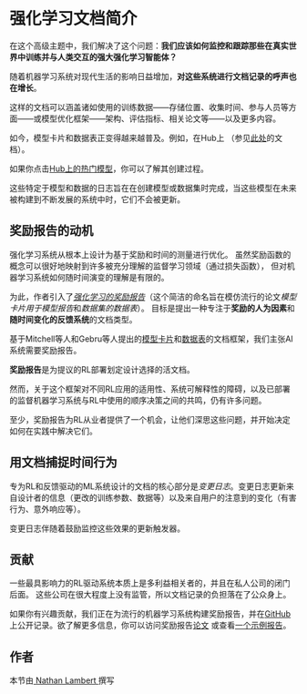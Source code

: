 # 强化学习文档简介

在这个高级主题中，我们解决了这个问题：**我们应该如何监控和跟踪那些在真实世界中训练并与人类交互的强大强化学习智能体？**

随着机器学习系统对现代生活的影响日益增加，**对这些系统进行文档记录的呼声也在增长**。

这样的文档可以涵盖诸如使用的训练数据——存储位置、收集时间、参与人员等方面——或模型优化框架——架构、评估指标、相关论文等——以及更多内容。

如今，模型卡片和数据表正变得越来越普及。例如，在Hub上
（参见[此处](https://huggingface.co/docs/hub/model-cards)的文档）。

如果你点击[Hub上的热门模型](https://huggingface.co/models)，你可以了解其创建过程。

这些特定于模型和数据的日志旨在在创建模型或数据集时完成，当这些模型在未来被构建到不断发展的系统中时，它们不会被更新。
​
## 奖励报告的动机

强化学习系统从根本上设计为基于奖励和时间的测量进行优化。
虽然奖励函数的概念可以很好地映射到许多被充分理解的监督学习领域（通过损失函数），
但对机器学习系统如何随时间演变的理解是有限的。

为此，作者引入了[*强化学习的奖励报告*](https://www.notion.so/Brief-introduction-to-RL-documentation-b8cbda5a6f5242338e0756e6bef72af4)（这个简洁的命名旨在模仿流行的论文*模型卡片用于模型报告*和*数据集的数据表*）。
目标是提出一种专注于**奖励的人为因素**和**随时间变化的反馈系统**的文档类型。

基于Mitchell等人和Gebru等人提出的[模型卡片](https://arxiv.org/abs/1810.03993)和[数据表](https://arxiv.org/abs/1803.09010)的文档框架，我们主张AI系统需要奖励报告。

**奖励报告**是为提议的RL部署划定设计选择的活文档。

然而，关于这个框架对不同RL应用的适用性、系统可解释性的障碍，以及已部署的监督机器学习系统与RL中使用的顺序决策之间的共鸣，仍有许多问题。

至少，奖励报告为RL从业者提供了一个机会，让他们深思这些问题，并开始决定如何在实践中解决它们。
​
## 用文档捕捉时间行为

专为RL和反馈驱动的ML系统设计的文档的核心部分是*变更日志*。变更日志更新来自设计者的信息（更改的训练参数、数据等）以及来自用户的注意到的变化（有害行为、意外响应等）。

变更日志伴随着鼓励监控这些效果的更新触发器。

## 贡献

一些最具影响力的RL驱动系统本质上是多利益相关者的，并且在私人公司的闭门后面。
这些公司在很大程度上没有监管，所以文档记录的负担落在了公众身上。

如果你有兴趣贡献，我们正在为流行的机器学习系统构建奖励报告，并在[GitHub](https://github.com/RewardReports/reward-reports)上公开记录。
​
欲了解更多信息，你可以访问奖励报告[论文](https://arxiv.org/abs/2204.10817)
或查看[一个示例报告](https://github.com/RewardReports/reward-reports/tree/main/examples)。

## 作者

本节由<a href="https://twitter.com/natolambert"> Nathan Lambert </a>撰写
